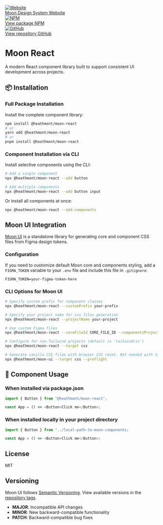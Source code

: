 
<Meta title="Getting started" />

<div class="sb-unstyled flex flex-col sm:flex-row gap-space-12 mb-space-40">
  <a
    href="https://beta.moon.io/"
    target="_blank"
    class="overflow-hidden flex items-center border border-primary rounded-200 h-space-48"
  >
    <div class="flex items-center justify-center h-full aspect-square bg-tertiary">
      <img src="/logo.png" alt="Website" class="w-space-40" />
    </div>
    <div class="flex flex-col px-space-8">
      <span class="text-md font-medium">Moon Design System</span>
      <span class="text-sm text-secondary">Website</span>
    </div>
  </a>
  <a
    href="https://www.npmjs.com/package/@heathmont/moon-react"
    target="_blank"
    class="overflow-hidden flex items-center border border-primary rounded-200 h-space-48"
  >
    <div class="flex items-center justify-center h-full aspect-square bg-tertiary">
      <img src="/npm.png" alt="NPM" class="w-space-40" />
    </div>
    <div class="flex flex-col px-space-8">
      <span class="text-md font-medium">View package</span>
      <span class="text-sm text-secondary">NPM</span>
    </div>
  </a>
  <a
    href="https://github.com/coingaming/moon-react"
    target="_blank"
    class="overflow-hidden flex items-center border border-primary rounded-200 h-space-48"
  >
    <div class="flex items-center justify-center h-full aspect-square bg-tertiary">
      <img src="/github.png" alt="GitHub" class="w-space-40" />
    </div>
    <div class="flex flex-col px-space-8">
      <span class="text-md font-medium">View repository</span>
      <span class="text-sm text-secondary">GitHub</span>
    </div>
  </a>
</div>

# Moon React

A modern React component library built to support consistent UI development across projects.

## 📦 Installation

### Full Package Installation

Install the complete component library:

```bash
npm install @heathmont/moon-react
# or
yarn add @heathmont/moon-react
# or
pnpm install @heathmont/moon-react
```

### Component Installation via CLI

Install selective components using the CLI:

```bash
# Add a single component
npx @heathmont/moon-react --add button

# Add multiple components
npx @heathmont/moon-react --add button input
```

Or install all components at once:

```bash
npx @heathmont/moon-react --add-components
```

## Moon UI Integration

[Moon UI](https://ui.moon.io/) is a standalone library for generating core and component CSS files from Figma design tokens.

### Configuration

If you need to customize default Moon core and components styling, add a `FIGMA_TOKEN` variable to your `.env` file and include this file in `.gitignore`:

```env
FIGMA_TOKEN=your-figma-token-here
```

### CLI Options for Moon UI

```bash
# Specify custom prefix for component classes
npx @heathmont/moon-react --customPrefix your-prefix

# Specify your project name for css files generation
npx @heathmont/moon-react --projectName your-project

# Use custom Figma files
npx @heathmont/moon-react --coreFileId CORE_FILE_ID --componentsProjectId COMPONENTS_PROJECT_ID

# Configure for non-Tailwind projects (default is 'tailwindcss')
npx @heathmont/moon-react --target css

# Generate vanilla CSS files with browser CSS reset. Not needed with tailwindcss target
npx @heathmont/moon-ui --target css --preflight
```

## 📝 Component Usage

### When installed via package.json

```typescript
import { Button } from "@heathmont/moon-react";

const App = () => <Button>Click me</Button>;
```

### When installed locally in your project directory

```typescript
import { Button } from "../local-path-to-moon-components;

const App = () => <Button>Click me</Button>;
```

## License

MIT

## Versioning

Moon UI follows [Semantic Versioning](https://semver.org/). View available versions in the [repository tags](https://github.com/coingaming/moon-react/tags).

- **MAJOR**: Incompatible API changes
- **MINOR**: New backward-compatible functionality
- **PATCH**: Backward-compatible bug fixes
